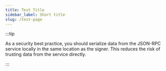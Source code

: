 ```yaml
---
title: Test Title
sidebar_label: Short title
slug: /test-page
---
```





:::tip

As a security best practice, you should serialize data from the JSON-RPC service locally in the same location as the signer. This reduces the risk of trusting data from the service directly.

:::

